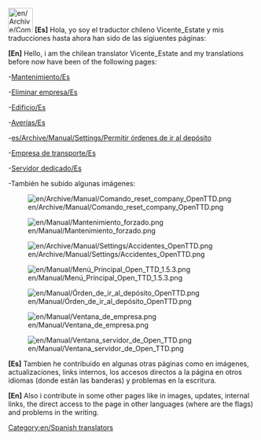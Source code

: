 [[File:en/Archive/Community/Users/Chile.jpeg|50px]] '''[Es]''' Hola, yo soy el traductor chileno Vicente_Estate y mis traducciones hasta ahora han sido de las sigiuentes páginas:

'''[En]''' Hello, i am the chilean translator Vicente_Estate and my translations before now have been of the following pages:

-[[es/Manual/Mantenimiento|Mantenimiento/Es]]

-[[es/Archive/Manual/Eliminar empresa|Eliminar empresa/Es]]

-[[es/Archive/Manual/Edificio|Edificio/Es]]

-[[es/Archive/Manual/Averías|Averías/Es]]

-[[es/Archive/Manual/Settings/Permitir órdenes de ir al depósito]]

-[[es/Manual/Empresa de transporte|Empresa de transporte/Es]]

-[[es/Manual/Servidor dedicado|Servidor dedicado/Es]]

-También he subido algunas imágenes:

[[File:en/Archive/Manual/Comando reset company OpenTTD.png]]

[[File:en/Manual/Mantenimiento forzado.png]]

[[File:en/Archive/Manual/Settings/Accidentes OpenTTD.png]]

[[File:en/Manual/Menú Principal Open TTD 1.5.3.png]]

[[File:en/Manual/Órden de ir al depósito OpenTTD.png]]

[[File:en/Manual/Ventana de empresa.png]] 

[[File:en/Manual/Ventana servidor de Open TTD.png]]

'''[Es]''' Tambien he contribuido en algunas otras páginas como en imágenes, actualizaciones, links internos, los accesos directos a la página en otros idiomas (donde están las banderas) y problemas en la escritura.

'''[En]''' Also i contribute in some other pages like in images, updates, internal links, the direct access to the page in other languages (where are the flags) and problems in the writing.


[[Category:en/Spanish translators]]